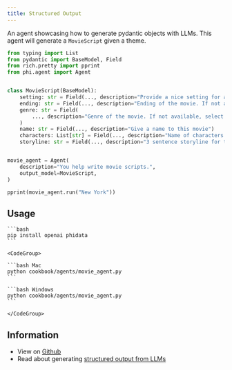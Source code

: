 ```yaml
---
title: Structured Output
---
```


An agent showcasing how to generate pydantic objects with LLMs. This agent will generate a `MovieScript` given a theme.

```python cookbook/agents/movie_agent.py
from typing import List
from pydantic import BaseModel, Field
from rich.pretty import pprint
from phi.agent import Agent


class MovieScript(BaseModel):
    setting: str = Field(..., description="Provide a nice setting for a blockbuster movie.")
    ending: str = Field(..., description="Ending of the movie. If not available, provide a happy ending.")
    genre: str = Field(
        ..., description="Genre of the movie. If not available, select action, thriller or romantic comedy."
    )
    name: str = Field(..., description="Give a name to this movie")
    characters: List[str] = Field(..., description="Name of characters for this movie.")
    storyline: str = Field(..., description="3 sentence storyline for the movie. Make it exciting!")


movie_agent = Agent(
    description="You help write movie scripts.",
    output_model=MovieScript,
)

pprint(movie_agent.run("New York"))
```

## Usage

<Steps>
  <Snippet file="create-venv-step.mdx" />

  <Step title="Install libraries">

    ```bash
    pip install openai phidata
    ```

  </Step>

  <Step title="Run the agent">

    <CodeGroup>

    ```bash Mac
    python cookbook/agents/movie_agent.py
    ```

    ```bash Windows
    python cookbook/agents/movie_agent.py
    ```

    </CodeGroup>

  </Step>

</Steps>

## Information

- View on [Github](https://github.com/phidatahq/phidata/blob/main/cookbook/agents/movie_agent.py)
- Read about generating [structured output from LLMs](/agents/structured-output)
